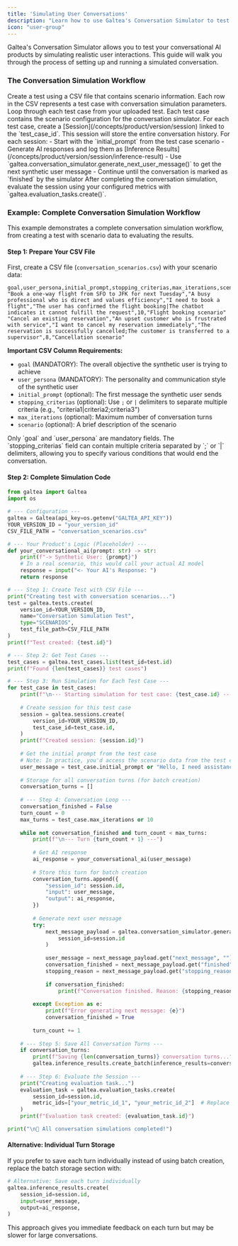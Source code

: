 ```yaml
---
title: 'Simulating User Conversations'
description: "Learn how to use Galtea's Conversation Simulator to test your AI with a synthetic user."
icon: "user-group"
---
```


Galtea's Conversation Simulator allows you to test your conversational AI products by simulating realistic user interactions. This guide will walk you through the process of setting up and running a simulated conversation.

### The Conversation Simulation Workflow

<Steps>
    <Step title="1. Create a Test with Scenario Data">
        Create a test using a CSV file that contains scenario information. Each row in the CSV represents a test case with conversation simulation parameters.
    </Step>
    <Step title="2. Iterate Through Test Cases">
        Loop through each test case from your uploaded test. Each test case contains the scenario configuration for the conversation simulator.
    </Step>
    <Step title="3. Create a Session per Test Case">
        For each test case, create a [Session](/concepts/product/version/session) linked to the `test_case_id`. This session will store the entire conversation history.
    </Step>
    <Step title="4. Run the Conversation Loop">
        For each session:
        - Start with the `initial_prompt` from the test case scenario
        - Generate AI responses and log them as [Inference Results](/concepts/product/version/session/inference-result)
        - Use `galtea.conversation_simulator.generate_next_user_message()` to get the next synthetic user message
        - Continue until the conversation is marked as `finished` by the simulator
    </Step>
    <Step title="5. Evaluate the Results">
        After completing the conversation simulation, evaluate the session using your configured metrics with `galtea.evaluation_tasks.create()`.
    </Step>
</Steps>

### Example: Complete Conversation Simulation Workflow

This example demonstrates a complete conversation simulation workflow, from creating a test with scenario data to evaluating the results.

#### Step 1: Prepare Your CSV File

First, create a CSV file (`conversation_scenarios.csv`) with your scenario data:

```csv
goal,user_persona,initial_prompt,stopping_criterias,max_iterations,scenario
"Book a one-way flight from SFO to JFK for next Tuesday","A busy professional who is direct and values efficiency","I need to book a flight","The user has confirmed the flight booking|The chatbot indicates it cannot fulfill the request",10,"Flight booking scenario"
"Cancel an existing reservation","An upset customer who is frustrated with service","I want to cancel my reservation immediately","The reservation is successfully cancelled;The customer is transferred to a supervisor",8,"Cancellation scenario"
```

**Important CSV Column Requirements:**
- `goal` (MANDATORY): The overall objective the synthetic user is trying to achieve
- `user_persona` (MANDATORY): The personality and communication style of the synthetic user
- `initial_prompt` (optional): The first message the synthetic user sends
- `stopping_criterias` (optional): Use `;` or `|` delimiters to separate multiple criteria (e.g., "criteria1|criteria2;criteria3")
- `max_iterations` (optional): Maximum number of conversation turns
- `scenario` (optional): A brief description of the scenario

<Note>
  Only `goal` and `user_persona` are mandatory fields. The `stopping_criterias` field can contain multiple criteria separated by `;` or `|` delimiters, allowing you to specify various conditions that would end the conversation.
</Note>

#### Step 2: Complete Simulation Code

```python
from galtea import Galtea
import os

# --- Configuration ---
galtea = Galtea(api_key=os.getenv("GALTEA_API_KEY"))
YOUR_VERSION_ID = "your_version_id"
CSV_FILE_PATH = "conversation_scenarios.csv"

# --- Your Product's Logic (Placeholder) ---
def your_conversational_ai(prompt: str) -> str:
    print(f"-> Synthetic User: {prompt}")
    # In a real scenario, this would call your actual AI model
    response = input("<- Your AI's Response: ")
    return response

# --- Step 1: Create Test with CSV File ---
print("Creating test with conversation scenarios...")
test = galtea.tests.create(
    version_id=YOUR_VERSION_ID,
    name="Conversation Simulation Test",
    type="SCENARIOS",
    test_file_path=CSV_FILE_PATH
)
print(f"Test created: {test.id}")

# --- Step 2: Get Test Cases ---
test_cases = galtea.test_cases.list(test_id=test.id)
print(f"Found {len(test_cases)} test cases")

# --- Step 3: Run Simulation for Each Test Case ---
for test_case in test_cases:
    print(f"\n--- Starting simulation for test case: {test_case.id} ---")
    
    # Create session for this test case
    session = galtea.sessions.create(
        version_id=YOUR_VERSION_ID,
        test_case_id=test_case.id,
    )
    print(f"Created session: {session.id}")
    
    # Get the initial prompt from the test case
    # Note: In practice, you'd access the scenario data from the test case
    user_message = test_case.initial_prompt or "Hello, I need assistance."
    
    # Storage for all conversation turns (for batch creation)
    conversation_turns = []
    
    # --- Step 4: Conversation Loop ---
    conversation_finished = False
    turn_count = 0
    max_turns = test_case.max_iterations or 10
    
    while not conversation_finished and turn_count < max_turns:
        print(f"\n--- Turn {turn_count + 1} ---")
        
        # Get AI response
        ai_response = your_conversational_ai(user_message)
        
        # Store this turn for batch creation
        conversation_turns.append({
            "session_id": session.id,
            "input": user_message,
            "output": ai_response,
        })
        
        # Generate next user message
        try:
            next_message_payload = galtea.conversation_simulator.generate_next_user_message(
                session_id=session.id
            )
            
            user_message = next_message_payload.get("next_message", "")
            conversation_finished = next_message_payload.get("finished", False)
            stopping_reason = next_message_payload.get("stopping_reason", "")
            
            if conversation_finished:
                print(f"Conversation finished. Reason: {stopping_reason}")
            
        except Exception as e:
            print(f"Error generating next message: {e}")
            conversation_finished = True
        
        turn_count += 1
    
    # --- Step 5: Save All Conversation Turns ---
    if conversation_turns:
        print(f"Saving {len(conversation_turns)} conversation turns...")
        galtea.inference_results.create_batch(inference_results=conversation_turns)
    
    # --- Step 6: Evaluate the Session ---
    print("Creating evaluation task...")
    evaluation_task = galtea.evaluation_tasks.create(
        session_id=session.id,
        metric_ids=["your_metric_id_1", "your_metric_id_2"]  # Replace with your actual metric IDs
    )
    print(f"Evaluation task created: {evaluation_task.id}")

print("\n🎉 All conversation simulations completed!")
```

#### Alternative: Individual Turn Storage

If you prefer to save each turn individually instead of using batch creation, replace the batch storage section with:

```python
# Alternative: Save each turn individually
galtea.inference_results.create(
    session_id=session.id,
    input=user_message,
    output=ai_response,
)
```

This approach gives you immediate feedback on each turn but may be slower for large conversations.
